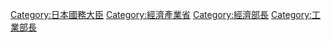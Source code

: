 {{catmore|經濟產業大臣}}

[[Category:日本國務大臣|Category:日本國務大臣]]
[[Category:經濟產業省|Category:經濟產業省]]
[[Category:經濟部長|Category:經濟部長]]
[[Category:工業部長|Category:工業部長]]